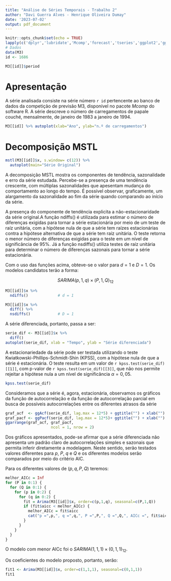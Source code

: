 ```yaml
---
title: "Análise de Séries Temporais - Trabalho 2"
author: "Davi Guerra Alves - Henrique Oliveira Dumay"
date: '2023-07-02'
output: pdf_document
---
```


```r
knitr::opts_chunk$set(echo = TRUE)
lapply(c('dplyr','lubridate','Mcomp','forecast','tseries','ggplot2','ggpubr'),require,character.only=TRUE)
# Dados
data(M3)
id <- 1686

M3[[id]]$period
```


# Apresentação

A série analisada consiste na série número `r id` pertencente ao banco de dados da competição de previsão M3, disponível no pacote *Mcomp* do software R. A série descreve o número de carregamentos de papale couché, mensalmente, de janeiro de 1983 a janeiro de 1994. 

```r
M3[[id]] %>% autoplot(xlab="Ano", ylab="n.º de carregamentos")
```

# Decomposição MSTL

```r
mstl(M3[[id]]$x, s.window= c(12)) %>% 
  autoplot(main="Série Original")
```
A decomposição MSTL mostra os componentes de tendência, sazonalidade e erro da série estudada. Percebe-se a presença de uma tendência crescente, com múltiplas sazonalidades que apesentam mudança do comportamento ao longo do tempo. É possível observar, graficamente, um alargamento da sazonalidade ao fim da série quando comparando ao início da série. 

A presença do componente de tendência explicita a não-estacionaridade da série original.A função ndiffs() é utilizada para estimar o número de diferenças exigidas para tornar a série estacionária por meio de um teste de raíz unitária, com a hipótese nula de que a série tem raízes estacionárias contra a hipótese alternativa de que a série tem raíz unitária. O teste retorna o menor número de diferenças exigidas para o teste em um nível de significância de 95%. Já a função nsdiffs() utiliza testes de raíz unitária para determinar o número de diferenças sazonais para tornar a série estacionária. 

Com o uso das funções acima, obteve-se o valor para $d = 1$ e $D = 1$. Os modelos candidatos terão a forma:

$$SARIMA(p, 1, q) \times (P, 1, Q)_{12}$$

```r
M3[[id]]$x %>%
  ndiffs()             # d = 1

M3[[id]]$x %>%
  diff() %>%
  nsdiffs()            # D = 1
```


A série diferenciada, portanto, passa a ser:


```r
serie_dif <- M3[[id]]$x %>% 
  diff()  
autoplot(serie_dif, xlab = "Tempo", ylab = "Série diferenciada")
```

A estacionariedade da série pode ser testada utilizando o teste Kwiatkowski-Phillips-Schmidt-Shin (KPSS), com a hipótese nula de que a série é estacionária. O teste resulta em um valor de `r kpss.test(serie_dif)[[1]]`, com p-valor de `r kpss.test(serie_dif)[[3]]`, que não nos permite rejeitar a hipótese nula a um nível de significância $\alpha = 0,05$.

```r
kpss.test(serie_dif)
```
Consideramos que a série é, agora, estacionária, observamos os gráficos da função de autocorrelação e da função de autocorrelação parcial em busca de possíveis autocorrelações entre os diferentes atrasos da série

```r
graf_acf  <- ggAcf(serie_dif, lag.max = 12*5) + ggtitle("") + xlab("")
graf_pacf <- ggPacf(serie_dif, lag.max = 12*5)+ ggtitle("") + xlab("") 
ggarrange(graf_acf, graf_pacf, 
                    ncol = 1, nrow = 2)
```
Dos gráficos apresentados, pode-se afirmar que a série diferenciada não apresenta um padrão claro de autocorrelações simples e sazonais que permita inferir diretamente a modelagem. Neste sentido, serão testados valores diferentes para *p*, *P*, *q* e *Q* e os diferentes modelos serão comparados por meio do critério AIC.

Para os diferentes valores de $(p,q,P,Q)$ teremos:

```r
melhor_AICc = Inf
for (P in 0:1) { 
  for (Q in 0:1) {
    for (p in 0:2) { 
      for (q in 0:2) {
        fit = Arima(M3[[id]]$x, order=c(p,1,q), seasonal=c(P,1,Q))
        if (fit$aicc < melhor_AICc) { 
          melhor_AICc = fit$aicc
          cat("p =",p,", q =",q,", P =",P,", Q =",Q,", AICc =", fit$aicc, "\n")
        }
      }
    }
  }
}
```
O modelo com menor AICc foi o $SARIMA(1,1,1) \times (0,1,1)_{12}$. 

Os coeficientes do modelo proposto, portanto, serão:

```r
fit1 <- Arima(M3[[id]]$x, order=c(1,1,1), seasonal=c(0,1,1))
fit1
```




